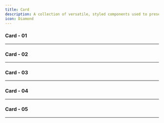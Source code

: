 ```yaml
---
title: Card
description: A collection of versatile, styled components used to present content like profiles, listings, and media in a structured, visually engaging format.
icon: Diamond
---
```



### Card - 01

<Preview link="card/card-01">
    <Card01 />
</Preview>

---

### Card - 02

<Preview link="card/card-02">
    <Card02 />
</Preview>

---

### Card - 03

<Preview link="card/card-03">
    <Card03 />
</Preview>

---

### Card - 04

<Preview link="card/card-04">
    <Card04 />
</Preview>

---

### Card - 05

<Preview link="card/card-05">
    <Card05 />
</Preview>

---

